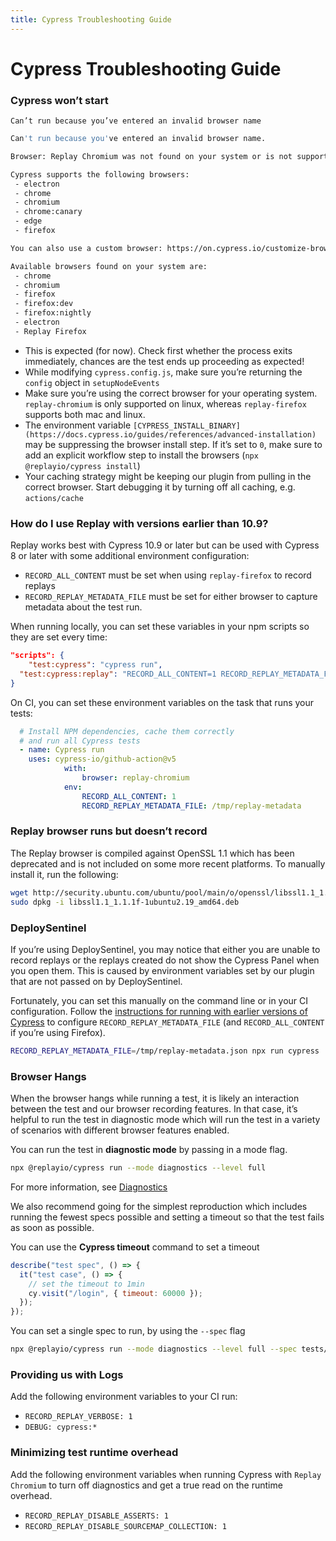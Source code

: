 ```yaml
---
title: Cypress Troubleshooting Guide
---
```

# Cypress Troubleshooting Guide

### Cypress won’t start

`Can’t run because you’ve entered an invalid browser name`

```bash
Can't run because you've entered an invalid browser name.

Browser: Replay Chromium was not found on your system or is not supported by Cypress.

Cypress supports the following browsers:
 - electron
 - chrome
 - chromium
 - chrome:canary
 - edge
 - firefox

You can also use a custom browser: https://on.cypress.io/customize-browsers

Available browsers found on your system are:
 - chrome
 - chromium
 - firefox
 - firefox:dev
 - firefox:nightly
 - electron
 - Replay Firefox
```

- This is expected (for now). Check first whether the process exits immediately, chances are the test ends up proceeding as expected!
- While modifying `cypress.config.js`, make sure you’re returning the `config` object in `setupNodeEvents`
- Make sure you’re using the correct browser for your operating system. `replay-chromium` is only supported on linux, whereas `replay-firefox` supports both mac and linux.
- The environment variable `[CYPRESS_INSTALL_BINARY](https://docs.cypress.io/guides/references/advanced-installation)` may be suppressing the browser install step. If it’s set to `0`, make sure to add an explicit workflow step to install the browsers (`npx @replayio/cypress install`)
- Your caching strategy might be keeping our plugin from pulling in the correct browser. Start debugging it by turning off all caching, e.g. `actions/cache`

### How do I use Replay with versions earlier than 10.9?

Replay works best with Cypress 10.9 or later but can be used with Cypress 8 or later with some additional environment configuration:

- `RECORD_ALL_CONTENT` must be set when using `replay-firefox` to record replays
- `RECORD_REPLAY_METADATA_FILE` must be set for either browser to capture metadata about the test run.

When running locally, you can set these variables in your npm scripts so they are set every time:

```json
"scripts": {
	"test:cypress": "cypress run",
  "test:cypress:replay": "RECORD_ALL_CONTENT=1 RECORD_REPLAY_METADATA_FILE=/tmp/replay-metadata cypress run"
}
```

On CI, you can set these environment variables on the task that runs your tests:

```yaml
  # Install NPM dependencies, cache them correctly  
  # and run all Cypress tests
  - name: Cypress run
    uses: cypress-io/github-action@v5
			with:
				browser: replay-chromium
			env:
				RECORD_ALL_CONTENT: 1
				RECORD_REPLAY_METADATA_FILE: /tmp/replay-metadata

```

### Replay browser runs but doesn’t record

The Replay browser is compiled against OpenSSL 1.1 which has been deprecated and is not included on some more recent platforms. To manually install it, run the following:

```bash
wget http://security.ubuntu.com/ubuntu/pool/main/o/openssl/libssl1.1_1.1.1f-1ubuntu2.19_amd64.deb
sudo dpkg -i libssl1.1_1.1.1f-1ubuntu2.19_amd64.deb
```

### DeploySentinel

If you’re using DeploySentinel, you may notice that either you are unable to record replays or the replays created do not show the Cypress Panel when you open them. This is caused by environment variables set by our plugin that are not passed on by DeploySentinel.

Fortunately, you can set this manually on the command line or in your CI configuration. Follow the [instructions for running with earlier versions of Cypress](/test-suites/cypress/cypress-faqs) to configure `RECORD_REPLAY_METADATA_FILE` (and `RECORD_ALL_CONTENT` if you’re using Firefox).

```bash
RECORD_REPLAY_METADATA_FILE=/tmp/replay-metadata.json npx run cypress
```

### Browser Hangs

When the browser hangs while running a test, it is likely an interaction between the test and our browser recording features. In that case, it’s helpful to run the test in diagnostic mode which will run the test in a variety of scenarios with different browser features enabled.

You can run the test in **diagnostic mode** by passing in a mode flag.

```bash
npx @replayio/cypress run --mode diagnostics --level full 
```

For more information, see [Diagnostics](/test-suites/cypress/getting-started/diagnostic-modes) 

We also recommend going for the simplest reproduction which includes running the fewest specs possible and setting a timeout so that the test fails as soon as possible.

You can use the **Cypress timeout** command to set a timeout

```jsx
describe("test spec", () => {
  it("test case", () => {
    // set the timeout to 1min
    cy.visit("/login", { timeout: 60000 });
  });
});
```

You can set a single spec to run, by using the `--spec` flag

```bash
npx @replayio/cypress run --mode diagnostics --level full --spec tests/logout.spec.ts
```

### Providing us with Logs

Add the following environment variables to your CI run:

- `RECORD_REPLAY_VERBOSE: 1`
- `DEBUG: cypress:*`

### Minimizing test runtime overhead

Add the following environment variables when running Cypress with `Replay Chromium` to turn off diagnostics and get a true read on the runtime overhead.

- `RECORD_REPLAY_DISABLE_ASSERTS: 1`
- `RECORD_REPLAY_DISABLE_SOURCEMAP_COLLECTION: 1`